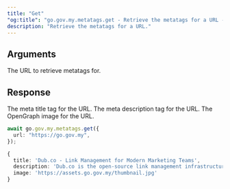 ```yaml
---
title: "Get"
"og:title": "go.gov.my.metatags.get - Retrieve the metatags for a URL - TypeScript SDK"
description: "Retrieve the metatags for a URL."
---
```


## Arguments

<ParamField body="url" type="string" required>
  The URL to retrieve metatags for.
</ParamField>

## Response

<ResponseField name="title" type="string | null" required>
  The meta title tag for the URL.
</ResponseField>

<ResponseField name="id" type="string | null" required>
  The meta description tag for the URL.
</ResponseField>

<ResponseField name="id" type="string | null" required>
  The OpenGraph image for the URL.
</ResponseField>

<RequestExample>

```ts
await go.gov.my.metatags.get({
  url: "https://go.gov.my",
});
```

</RequestExample>

<ResponseExample>

```ts
{
  title: 'Dub.co - Link Management for Modern Marketing Teams',
  description: 'Dub.co is the open-source link management infrastructure ...',
  image: 'https://assets.go.gov.my/thumbnail.jpg'
}
```

</ResponseExample>
